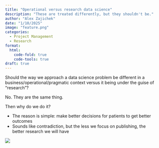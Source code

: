 ```yaml
---
title: "Operational versus research data science"
description: "These are treated differently, but they shouldn't be."
author: "Alex Zajichek"
date: "1/10/2025"
image: "feature.png"
categories:
  - Project Management
  - Research
format:
  html:
    code-fold: true
    code-tools: true
draft: true
---
```


Should the way we approach a data science problem be different in a business/operational/pragmatic context versus it being under the guise of "research"?

No. They are the same thing.

Then why do we do it?

* The reason is simple: make better decisions for patients to get better outcomes
* Sounds like contradiction, but the less we focus on publishing, the better research we will have

![](process.png)